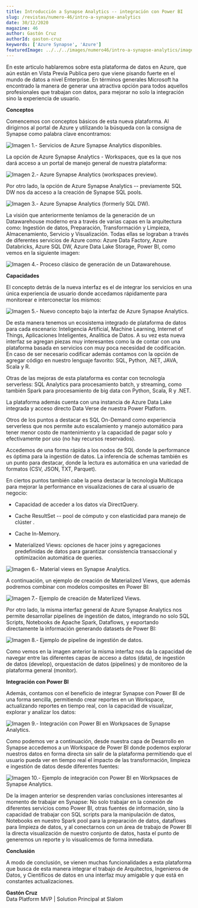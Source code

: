 ```yaml
---
title: Introducción a Synapse Analytics -- integración con Power BI
slug: /revistas/numero-46/intro-a-synapse-analytics
date: 30/12/2020
magazine: 46
author: Gastón Cruz
authorId: gaston-cruz
keywords: ['Azure Synapse', 'Azure']
featuredImage: ../../../images/numero46/intro-a-synapse-analytics/image1.jpg
---
```






En este articulo hablaremos sobre esta plataforma de datos en Azure, que
aún están en Vista Previa Publica pero que viene pisando fuerte en el
mundo de datos a nivel Enterprise. En términos generales Microsoft ha
encontrado la manera de generar una atractiva opción para todos aquellos
profesionales que trabajan con datos, para mejorar no solo la
integración sino la experiencia de usuario.

**Conceptos**

Comencemos con conceptos básicos de esta nueva plataforma. Al dirigirnos
al portal de Azure y utilizando la búsqueda con la consigna de Synapse
como palabra clave encontramos:

![**Imagen 1.- Servicios de Azure Synapse Analytics disponibles.**](../../../images/numero46/intro-a-synapse-analytics/image1.jpg)

La opción de Azure Synapse Analytics - Workspaces, que es la que nos
dará acceso a un portal de manejo general de nuestra plataforma:

![**Imagen 2.- Azure Synapse Analytics (workspaces preview).**](../../../images/numero46/intro-a-synapse-analytics/image2.jpg)


Por otro lado, la opción de Azure Synapse Analytics -- previamente SQL
DW nos da acceso a la creación de Synapse SQL pools.

![**Imagen 3.- Azure Synapse Analytics (formerly SQL DW).**](../../../images/numero46/intro-a-synapse-analytics/image3.jpeg)


La visión que anteriormente teníamos de la generación de un
Datawarehouse moderno era a través de varias capas en la arquitectura
como: Ingestión de datos, Preparación, Transformación y Limpieza,
Almacenamiento, Servicio y Visualización. Todas ellas se lograban a
través de diferentes servicios de Azure como: Azure Data Factory, Azure
Databricks, Azure SQL DW, Azure Data Lake Storage, Power BI, como vemos
en la siguiente imagen:

![**Imagen 4.- Proceso clásico de generación de un Datawarehouse.**](../../../images/numero46/intro-a-synapse-analytics/image4.jpg)


**Capacidades**

El concepto detrás de la nueva interfaz es el de integrar los servicios
en una única experiencia de usuario donde accedamos rápidamente para
monitorear e interconectar los mismos:

![**Imagen 5.- Nuevo concepto bajo la interfaz de Azure Synapse Analytics.**](../../../images/numero46/intro-a-synapse-analytics/image5.jpg)

De esta manera tenemos un ecosistema integrado de plataforma de datos
para cada escenario: Inteligencia Artificial, Machine Learning, Internet
of Things, Aplicaciones Inteligentes, Analítica de Datos. A su vez esta
nueva interfaz se agregan piezas muy interesantes como la de contar con
una plataforma basada en servicios con muy poca necesidad de
codificación. En caso de ser necesario codificar además contamos con la
opción de agregar código en nuestro lenguaje favorito: SQL, Python,
.NET, JAVA, Scala y R.

Otras de las mejoras de esta plataforma es contar con tecnología
serverless: SQL Analytics para procesamiento batch, y streaming, como
también Spark para procesamiento de big data con Python, Scala, R y
.NET.

La plataforma además cuenta con una instancia de Azure Data Lake
integrada y acceso directo Data Verse de nuestra Power Platform.

Otros de los puntos a destacar es SQL On-Demand como experiencia
serverless que nos permite auto escalamiento y manejo automático para
tener menor costo de mantenimiento y la capacidad de pagar solo y
efectivamente por uso (no hay recursos reservados).

Accedemos de una forma rápida a los nodos de SQL donde la performance es
óptima para la ingestión de datos. La inferencia de schemas también es
un punto para destacar, donde la lectura es automática en una variedad
de formatos (CSV, JSON, TXT, Parquet).

En ciertos puntos también cabe la pena destacar la tecnología Multicapa
para mejorar la performance en visualizaciones de cara al usuario de
negocio:

-   Capacidad de acceder a los datos vía DirectQuery.

-   Cache ResultSet -- pool de cómputo y con elasticidad para manejo de
    clúster .

-   Cache In-Memory.

-   Materialized Views: opciones de hacer joins y agregaciones
    predefinidas de datos para garantizar consistencia transaccional y
    optimización automática de queries.

![**Imagen 6.- Material views en Synapse Analytics.**](../../../images/numero46/intro-a-synapse-analytics/image6.jpg)


A continuación, un ejemplo de creación de Materialized Views, que además
podremos combinar con modelos composites en Power BI:

![**Imagen 7.- Ejemplo de creación de Materlized Views.**](../../../images/numero46/intro-a-synapse-analytics/image7.jpeg)


Por otro lado, la misma interfaz general de Azure Synapse Analytics nos
permite desarrollar pipelines de ingestión de datos, integrando no solo
SQL Scripts, Notebooks de Apache Spark, Dataflows, y exportando
directamente la información generando datasets de Power BI:

![**Imagen 8.- Ejemplo de pipeline de ingestión de datos.**](../../../images/numero46/intro-a-synapse-analytics/image8.jpg)

Como vemos en la imagen anterior la misma interfaz nos da la capacidad
de navegar entre las diferentes capas de acceso a datos (data), de
ingestión de datos (develop), orquestación de datos (pipelines) y de
monitoreo de la plataforma general (monitor).

**Integración con Power BI**

Además, contamos con el beneficio de integrar Synapse con Power BI de
una forma sencilla, permitiendo crear reportes en un Workspace,
actualizando reportes en tiempo real, con la capacidad de visualizar,
explorar y analizar los datos:

![**Imagen 9.- Integración con Power BI en Workpsaces de Synapse Analytics.**](../../../images/numero46/intro-a-synapse-analytics/image9.png)

Como podemos ver a continuación, desde nuestra capa de Desarrollo en
Synapse accedemos a un Workspace de Power BI donde podemos explorar
nuestros datos en forma directa sin salir de la plataforma permitiendo
que el usuario pueda ver en tiempo real el impacto de las
transformación, limpieza e ingestión de datos desde diferentes fuentes:

![**Imagen 10.- Ejemplo de integración con Power BI en Workpsaces de Synapse Analytics.**](../../../images/numero46/intro-a-synapse-analytics/image10.png)

De la imagen anterior se desprenden varias conclusiones interesantes al
momento de trabajar en Synapse: No solo trabajar en la conexión de
diferentes servicios como Power BI, otras fuentes de información, sino
la capacidad de trabajar con SQL scripts para la manipulación de datos,
Notebooks en nuestro Spark pool para la preparación de datos, dataflows
para limpieza de datos, y al conectarnos con un área de trabajo de Power
BI la directa visualización de nuestro conjunto de datos, hasta el punto
de generemos un reporte y lo visualicemos de forma inmediata.

**Conclusión**

A modo de conclusión, se vienen muchas funcionalidades a esta plataforma
que busca de esta manera integrar el trabajo de Arquitectos, Ingenieros
de Datos, y Científicos de datos en una interfaz muy amigable y que está
en constantes actualizaciones.

**Gastón Cruz** <br />
Data Platform MVP | Solution Principal at Slalom